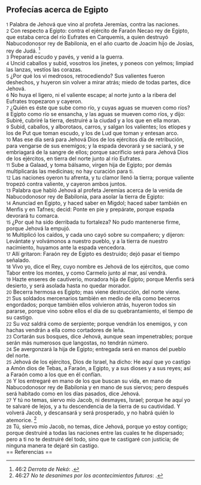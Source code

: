 == Profecías acerca de Egipto  ==

{{anchor|1}} <small>1</small> Palabra de Jehová que vino al profeta Jeremías, contra las naciones.<br>
{{anchor|2}} <small>2</small> Con respecto a Egipto: contra el ejército de Faraón Necao rey de Egipto, que estaba cerca del río Eufrates en Carquemis, a quien destruyó Nabucodonosor rey de Babilonia, en el año cuarto de Joacim hijo de Josías, rey de Judá. <ref>46:2 ''Derrota de Nekó'': {{lib|LU|97|9|25}}.</ref><br>
{{anchor|3}} <small>3</small> Preparad escudo y pavés, y venid a la guerra.<br>
{{anchor|4}} <small>4</small> Uncid caballos y subid, vosotros los jinetes, y poneos con yelmos; limpiad las lanzas, vestíos las corazas.<br>
{{anchor|5}} <small>5</small> ¿Por qué los vi medrosos, retrocediendo? Sus valientes fueron deshechos, y huyeron sin volver a mirar atrás; miedo de todas partes, dice Jehová.<br>
{{anchor|6}} <small>6</small> No huya el ligero, ni el valiente escape; al norte junto a la ribera del Eufrates tropezaron y cayeron.<br>
{{anchor|7}} <small>7</small> ¿Quién es éste que sube como río, y cuyas aguas se mueven como ríos?<br>
{{anchor|8}} <small>8</small> Egipto como río se ensancha, y las aguas se mueven como ríos, y dijo: Subiré, cubriré la tierra, destruiré a la ciudad y a los que en ella moran.<br>
{{anchor|9}} <small>9</small> Subid, caballos, y alborotaos, carros, y salgan los valientes; los etíopes y los de Put que toman escudo, y los de Lud que toman y entesan arco.<br>
{{anchor|10}} <small>10</small> Mas ese día será para Jehová Dios de los ejércitos día de retribución, para vengarse de sus enemigos; y la espada devorará y se saciará, y se embriagará de la sangre de ellos; porque sacrificio será para Jehová Dios de los ejércitos, en tierra del norte junto al río Eufrates.<br>
{{anchor|11}} <small>11</small> Sube a Galaad, y toma bálsamo, virgen hija de Egipto; por demás multiplicarás las medicinas; no hay curación para ti.<br>
{{anchor|12}} <small>12</small> Las naciones oyeron tu afrenta, y tu clamor llenó la tierra; porque valiente tropezó contra valiente, y cayeron ambos juntos.<br>
{{anchor|13}} <small>13</small> Palabra que habló Jehová al profeta Jeremías acerca de la venida de Nabucodonosor rey de Babilonia, para asolar la tierra de Egipto:<br>
{{anchor|14}} <small>14</small> Anunciad en Egipto, y haced saber en Migdol; haced saber también en Menfis y en Tafnes; decid: Ponte en pie y prepárate, porque espada devorará tu comarca.<br>
{{anchor|15}} <small>15</small> ¿Por qué ha sido derribada tu fortaleza? No pudo mantenerse firme, porque Jehová la empujó.<br>
{{anchor|16}} <small>16</small> Multiplicó los caídos, y cada uno cayó sobre su compañero; y dijeron: Levántate y volvámonos a nuestro pueblo, y a la tierra de nuestro nacimiento, huyamos ante la espada vencedora.<br>
{{anchor|17}} <small>17</small> Allí gritaron: Faraón rey de Egipto es destruido; dejó pasar el tiempo señalado.<br>
{{anchor|18}} <small>18</small> Vivo yo, dice el Rey, cuyo nombre es Jehová de los ejércitos, que como Tabor entre los montes, y como Carmelo junto al mar, así vendrá.<br>
{{anchor|19}} <small>19</small> Hazte enseres de cautiverio, moradora hija de Egipto; porque Menfis será desierto, y será asolada hasta no quedar morador.<br>
{{anchor|20}} <small>20</small> Becerra hermosa es Egipto; mas viene destrucción, del norte viene.<br>
{{anchor|21}} <small>21</small> Sus soldados mercenarios también en medio de ella como becerros engordados; porque también ellos volvieron atrás, huyeron todos sin pararse, porque vino sobre ellos el día de su quebrantamiento, el tiempo de su castigo.<br>
{{anchor|22}} <small>22</small> Su voz saldrá como de serpiente; porque vendrán los enemigos, y con hachas vendrán a ella como cortadores de leña.<br>
{{anchor|23}} <small>23</small> Cortarán sus bosques, dice Jehová, aunque sean impenetrables; porque serán más numerosos que langostas, no tendrán número.<br>
{{anchor|24}} <small>24</small> Se avergonzará la hija de Egipto; entregada será en manos del pueblo del norte.<br>
{{anchor|25}} <small>25</small> Jehová de los ejércitos, Dios de Israel, ha dicho: He aquí que yo castigo a Amón dios de Tebas, a Faraón, a Egipto, y a sus dioses y a sus reyes; así a Faraón como a los que en él confían.<br>
{{anchor|26}} <small>26</small> Y los entregaré en mano de los que buscan su vida, en mano de Nabucodonosor rey de Babilonia y en mano de sus siervos; pero después será habitado como en los días pasados, dice Jehová.<br>
{{anchor|27}} <small>27</small> Y tú no temas, siervo mío Jacob, ni desmayes, Israel; porque he aquí yo te salvaré de lejos, y a tu descendencia de la tierra de su cautividad. Y volverá Jacob, y descansará y será prosperado, y no habrá quién lo atemorice. <ref>46:27 ''No te desanimes por los acontecimientos futuros'': {{lib|LU|174|0|2}}.</ref><br>
{{anchor|28}} <small>28</small> Tú, siervo mío Jacob, no temas, dice Jehová, porque yo estoy contigo; porque destruiré a todas las naciones entre las cuales te he dispersado; pero a ti no te destruiré del todo, sino que te castigaré con justicia; de ninguna manera te dejaré sin castigo.<br>
== Referencias ==

<references />
